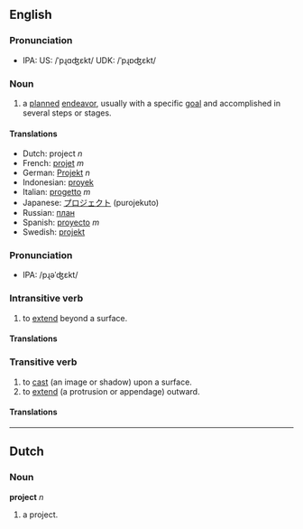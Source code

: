 ==English==
===Pronunciation===
*IPA: US: /ˈpɻɑʤεkt/ UDK: /ˈpɻɒʤεkt/

=== Noun ===
#a [[plan]]ned [[endeavor]], usually with a specific [[goal]] and accomplished in several steps or stages.

==== Translations ====
*Dutch: project ''n''
*French: [[projet]] ''m''
*German: [[Projekt]] ''n''
*Indonesian: [[proyek]]
*Italian: [[progetto]] ''m''
*Japanese: [[プロジェクト]] (purojekuto)
*Russian: [[план]]
*Spanish: [[proyecto]] ''m''
*Swedish: [[projekt]]

===Pronunciation===
*IPA: /pɻəˈʤεkt/

===Intransitive verb===
#to [[extend]] beyond a surface.

====Translations====
<!-- none yet -->

===Transitive verb===
#to [[cast]] (an image or shadow) upon a surface.
#to [[extend]] (a protrusion or appendage) outward.

====Translations====
<!-- none yet -->

----
==Dutch==
===Noun===
'''project''' ''n''

# a project.